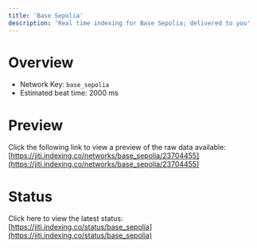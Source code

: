 ```yaml
---
title: 'Base Sepolia'
description: 'Real time indexing for Base Sepolia; delivered to you'
---
```


# Overview
- Network Key: `base_sepolia`
- Estimated beat time: 2000 ms

# Preview
Click the following link to view a preview of the raw data available: [https://jiti.indexing.co/networks/base_sepolia/23704455](https://jiti.indexing.co/networks/base_sepolia/23704455)

# Status
Click here to view the latest status: [https://jiti.indexing.co/status/base_sepolia](https://jiti.indexing.co/status/base_sepolia)
